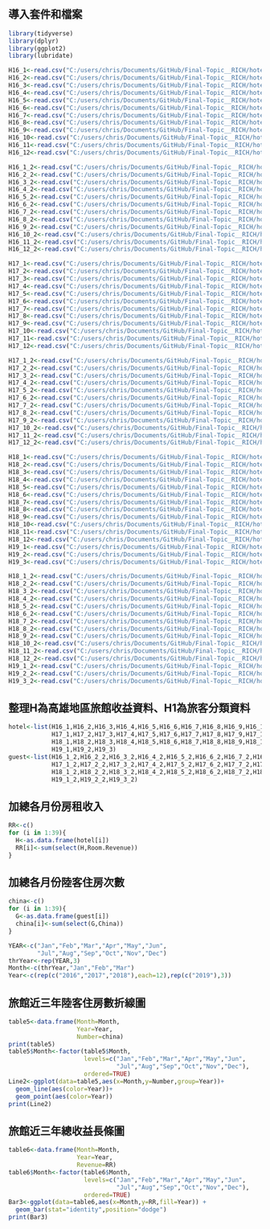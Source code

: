 ## 導入套件和檔案
```r
library(tidyverse)
library(dplyr)
library(ggplot2)
library(lubridate)

H16_1<-read.csv("C:/users/chris/Documents/GitHub/Final-Topic__RICH/hotel16-17/file/10501.csv")
H16_2<-read.csv("C:/users/chris/Documents/GitHub/Final-Topic__RICH/hotel16-17/file/10502.csv")
H16_3<-read.csv("C:/users/chris/Documents/GitHub/Final-Topic__RICH/hotel16-17/file/10503.csv")
H16_4<-read.csv("C:/users/chris/Documents/GitHub/Final-Topic__RICH/hotel16-17/file/10504.csv")
H16_5<-read.csv("C:/users/chris/Documents/GitHub/Final-Topic__RICH/hotel16-17/file/10505.csv")
H16_6<-read.csv("C:/users/chris/Documents/GitHub/Final-Topic__RICH/hotel16-17/file/10506.csv")
H16_7<-read.csv("C:/users/chris/Documents/GitHub/Final-Topic__RICH/hotel16-17/file/10507.csv")
H16_8<-read.csv("C:/users/chris/Documents/GitHub/Final-Topic__RICH/hotel16-17/file/10508.csv")
H16_9<-read.csv("C:/users/chris/Documents/GitHub/Final-Topic__RICH/hotel16-17/file/10509.csv")
H16_10<-read.csv("C:/users/chris/Documents/GitHub/Final-Topic__RICH/hotel16-17/file/10510.csv")
H16_11<-read.csv("C:/users/chris/Documents/GitHub/Final-Topic__RICH/hotel16-17/file/10511.csv")
H16_12<-read.csv("C:/users/chris/Documents/GitHub/Final-Topic__RICH/hotel16-17/file/10512.csv")

H16_1_2<-read.csv("C:/users/chris/Documents/GitHub/Final-Topic__RICH/hotel16-17/file/10501_2.csv")
H16_2_2<-read.csv("C:/users/chris/Documents/GitHub/Final-Topic__RICH/hotel16-17/file/10502_2.csv")
H16_3_2<-read.csv("C:/users/chris/Documents/GitHub/Final-Topic__RICH/hotel16-17/file/10503_2.csv")
H16_4_2<-read.csv("C:/users/chris/Documents/GitHub/Final-Topic__RICH/hotel16-17/file/10504_2.csv")
H16_5_2<-read.csv("C:/users/chris/Documents/GitHub/Final-Topic__RICH/hotel16-17/file/10505_2.csv")
H16_6_2<-read.csv("C:/users/chris/Documents/GitHub/Final-Topic__RICH/hotel16-17/file/10506_2.csv")
H16_7_2<-read.csv("C:/users/chris/Documents/GitHub/Final-Topic__RICH/hotel16-17/file/10507_2.csv")
H16_8_2<-read.csv("C:/users/chris/Documents/GitHub/Final-Topic__RICH/hotel16-17/file/10508_2.csv")
H16_9_2<-read.csv("C:/users/chris/Documents/GitHub/Final-Topic__RICH/hotel16-17/file/10509_2.csv")
H16_10_2<-read.csv("C:/users/chris/Documents/GitHub/Final-Topic__RICH/hotel16-17/file/10510_2.csv")
H16_11_2<-read.csv("C:/users/chris/Documents/GitHub/Final-Topic__RICH/hotel16-17/file/10511_2.csv")
H16_12_2<-read.csv("C:/users/chris/Documents/GitHub/Final-Topic__RICH/hotel16-17/file/10512_2.csv")

H17_1<-read.csv("C:/users/chris/Documents/GitHub/Final-Topic__RICH/hotel16-17/file/10601.csv")
H17_2<-read.csv("C:/users/chris/Documents/GitHub/Final-Topic__RICH/hotel16-17/file/10602.csv")
H17_3<-read.csv("C:/users/chris/Documents/GitHub/Final-Topic__RICH/hotel16-17/file/10603.csv")
H17_4<-read.csv("C:/users/chris/Documents/GitHub/Final-Topic__RICH/hotel16-17/file/10604.csv")
H17_5<-read.csv("C:/users/chris/Documents/GitHub/Final-Topic__RICH/hotel16-17/file/10605.csv")
H17_6<-read.csv("C:/users/chris/Documents/GitHub/Final-Topic__RICH/hotel16-17/file/10606.csv")
H17_7<-read.csv("C:/users/chris/Documents/GitHub/Final-Topic__RICH/hotel16-17/file/10607.csv")
H17_8<-read.csv("C:/users/chris/Documents/GitHub/Final-Topic__RICH/hotel16-17/file/10608.csv")
H17_9<-read.csv("C:/users/chris/Documents/GitHub/Final-Topic__RICH/hotel16-17/file/10609.csv")
H17_10<-read.csv("C:/users/chris/Documents/GitHub/Final-Topic__RICH/hotel16-17/file/10610.csv")
H17_11<-read.csv("C:/users/chris/Documents/GitHub/Final-Topic__RICH/hotel16-17/file/10611.csv")
H17_12<-read.csv("C:/users/chris/Documents/GitHub/Final-Topic__RICH/hotel16-17/file/10612.csv")

H17_1_2<-read.csv("C:/users/chris/Documents/GitHub/Final-Topic__RICH/hotel16-17/file/10601_2.csv")
H17_2_2<-read.csv("C:/users/chris/Documents/GitHub/Final-Topic__RICH/hotel16-17/file/10602_2.csv")
H17_3_2<-read.csv("C:/users/chris/Documents/GitHub/Final-Topic__RICH/hotel16-17/file/10603_2.csv")
H17_4_2<-read.csv("C:/users/chris/Documents/GitHub/Final-Topic__RICH/hotel16-17/file/10604_2.csv")
H17_5_2<-read.csv("C:/users/chris/Documents/GitHub/Final-Topic__RICH/hotel16-17/file/10605_2.csv")
H17_6_2<-read.csv("C:/users/chris/Documents/GitHub/Final-Topic__RICH/hotel16-17/file/10606_2.csv")
H17_7_2<-read.csv("C:/users/chris/Documents/GitHub/Final-Topic__RICH/hotel16-17/file/10607_2.csv")
H17_8_2<-read.csv("C:/users/chris/Documents/GitHub/Final-Topic__RICH/hotel16-17/file/10608_2.csv")
H17_9_2<-read.csv("C:/users/chris/Documents/GitHub/Final-Topic__RICH/hotel16-17/file/10609_2.csv")
H17_10_2<-read.csv("C:/users/chris/Documents/GitHub/Final-Topic__RICH/hotel16-17/file/10610_2.csv")
H17_11_2<-read.csv("C:/users/chris/Documents/GitHub/Final-Topic__RICH/hotel16-17/file/10611_2.csv")
H17_12_2<-read.csv("C:/users/chris/Documents/GitHub/Final-Topic__RICH/hotel16-17/file/10612_2.csv")

H18_1<-read.csv("C:/users/chris/Documents/GitHub/Final-Topic__RICH/hotel/file/10701.csv")
H18_2<-read.csv("C:/users/chris/Documents/GitHub/Final-Topic__RICH/hotel/file/10702.csv")
H18_3<-read.csv("C:/users/chris/Documents/GitHub/Final-Topic__RICH/hotel/file/10703.csv")
H18_4<-read.csv("C:/users/chris/Documents/GitHub/Final-Topic__RICH/hotel/file/10704.csv")
H18_5<-read.csv("C:/users/chris/Documents/GitHub/Final-Topic__RICH/hotel/file/10705.csv")
H18_6<-read.csv("C:/users/chris/Documents/GitHub/Final-Topic__RICH/hotel/file/10706.csv")
H18_7<-read.csv("C:/users/chris/Documents/GitHub/Final-Topic__RICH/hotel/file/10707.csv")
H18_8<-read.csv("C:/users/chris/Documents/GitHub/Final-Topic__RICH/hotel/file/10708.csv")
H18_9<-read.csv("C:/users/chris/Documents/GitHub/Final-Topic__RICH/hotel/file/10709.csv")
H18_10<-read.csv("C:/users/chris/Documents/GitHub/Final-Topic__RICH/hotel/file/10710.csv")
H18_11<-read.csv("C:/users/chris/Documents/GitHub/Final-Topic__RICH/hotel/file/10711.csv")
H18_12<-read.csv("C:/users/chris/Documents/GitHub/Final-Topic__RICH/hotel/file/10712.csv")
H19_1<-read.csv("C:/users/chris/Documents/GitHub/Final-Topic__RICH/hotel/file/10801.csv")
H19_2<-read.csv("C:/users/chris/Documents/GitHub/Final-Topic__RICH/hotel/file/10802.csv")
H19_3<-read.csv("C:/users/chris/Documents/GitHub/Final-Topic__RICH/hotel/file/10803.csv")

H18_1_2<-read.csv("C:/users/chris/Documents/GitHub/Final-Topic__RICH/hotel/file/10701-2.csv")
H18_2_2<-read.csv("C:/users/chris/Documents/GitHub/Final-Topic__RICH/hotel/file/10702-2.csv")
H18_3_2<-read.csv("C:/users/chris/Documents/GitHub/Final-Topic__RICH/hotel/file/10703-2.csv")
H18_4_2<-read.csv("C:/users/chris/Documents/GitHub/Final-Topic__RICH/hotel/file/10704-2.csv")
H18_5_2<-read.csv("C:/users/chris/Documents/GitHub/Final-Topic__RICH/hotel/file/10705-2.csv")
H18_6_2<-read.csv("C:/users/chris/Documents/GitHub/Final-Topic__RICH/hotel/file/10706-2.csv")
H18_7_2<-read.csv("C:/users/chris/Documents/GitHub/Final-Topic__RICH/hotel/file/10707-2.csv")
H18_8_2<-read.csv("C:/users/chris/Documents/GitHub/Final-Topic__RICH/hotel/file/10708-2.csv")
H18_9_2<-read.csv("C:/users/chris/Documents/GitHub/Final-Topic__RICH/hotel/file/10709-2.csv")
H18_10_2<-read.csv("C:/users/chris/Documents/GitHub/Final-Topic__RICH/hotel/file/10710-2.csv")
H18_11_2<-read.csv("C:/users/chris/Documents/GitHub/Final-Topic__RICH/hotel/file/10711-2.csv")
H18_12_2<-read.csv("C:/users/chris/Documents/GitHub/Final-Topic__RICH/hotel/file/10712-2.csv")
H19_1_2<-read.csv("C:/users/chris/Documents/GitHub/Final-Topic__RICH/hotel/file/10801-2.csv")
H19_2_2<-read.csv("C:/users/chris/Documents/GitHub/Final-Topic__RICH/hotel/file/10802-2.csv")
H19_3_2<-read.csv("C:/users/chris/Documents/GitHub/Final-Topic__RICH/hotel/file/10803-2.csv")
```

## 整理H為高雄地區旅館收益資料、H1為旅客分類資料
```r
hotel<-list(H16_1,H16_2,H16_3,H16_4,H16_5,H16_6,H16_7,H16_8,H16_9,H16_10,H16_11,H16_12,
            H17_1,H17_2,H17_3,H17_4,H17_5,H17_6,H17_7,H17_8,H17_9,H17_10,H17_11,H17_12,
            H18_1,H18_2,H18_3,H18_4,H18_5,H18_6,H18_7,H18_8,H18_9,H18_10,H18_11,H18_12,
            H19_1,H19_2,H19_3)
guest<-list(H16_1_2,H16_2_2,H16_3_2,H16_4_2,H16_5_2,H16_6_2,H16_7_2,H16_8_2,H16_9_2,H16_10_2,H16_11_2,H16_12_2,
            H17_1_2,H17_2_2,H17_3_2,H17_4_2,H17_5_2,H17_6_2,H17_7_2,H17_8_2,H17_9_2,H17_10_2,H17_11_2,H17_12_2,
            H18_1_2,H18_2_2,H18_3_2,H18_4_2,H18_5_2,H18_6_2,H18_7_2,H18_8_2,H18_9_2,H18_10_2,H18_11_2,H18_12_2,
            H19_1_2,H19_2_2,H19_3_2)
```

## 加總各月份房租收入
```r
RR<-c()
for (i in 1:39){
  H<-as.data.frame(hotel[i])
  RR[i]<-sum(select(H,Room.Revenue))
}
```


## 加總各月份陸客住房次數
```r
china<-c()
for (i in 1:39){
  G<-as.data.frame(guest[i])
  china[i]<-sum(select(G,China))
}

YEAR<-c("Jan","Feb","Mar","Apr","May","Jun",
        "Jul","Aug","Sep","Oct","Nov","Dec")
thrYear<-rep(YEAR,3)
Month<-c(thrYear,"Jan","Feb","Mar")
Year<-c(rep(c("2016","2017","2018"),each=12),rep(c("2019"),3))
```



## 旅館近三年陸客住房數折線圖
```r
table5<-data.frame(Month=Month,
                   Year=Year,
                   Number=china)
print(table5)
table5$Month<-factor(table5$Month,
                     levels=c("Jan","Feb","Mar","Apr","May","Jun",
                              "Jul","Aug","Sep","Oct","Nov","Dec"),
                     ordered=TRUE)
Line2<-ggplot(data=table5,aes(x=Month,y=Number,group=Year))+
  geom_line(aes(color=Year))+
  geom_point(aes(color=Year))
print(Line2)

```



## 旅館近三年總收益長條圖
```r
table6<-data.frame(Month=Month,
                   Year=Year,
                   Revenue=RR)
table6$Month<-factor(table6$Month,
                     levels=c("Jan","Feb","Mar","Apr","May","Jun",
                              "Jul","Aug","Sep","Oct","Nov","Dec"),
                     ordered=TRUE)
Bar3<-ggplot(data=table6,aes(x=Month,y=RR,fill=Year)) +
  geom_bar(stat="identity",position="dodge")
print(Bar3)
```